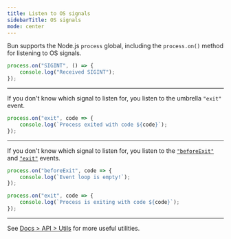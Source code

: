 ```yaml
---
title: Listen to OS signals
sidebarTitle: OS signals
mode: center
---
```


Bun supports the Node.js `process` global, including the `process.on()` method for listening to OS signals.

```ts
process.on("SIGINT", () => {
	console.log("Received SIGINT");
});
```

---

If you don't know which signal to listen for, you listen to the umbrella `"exit"` event.

```ts
process.on("exit", code => {
	console.log(`Process exited with code ${code}`);
});
```

---

If you don't know which signal to listen for, you listen to the [`"beforeExit"`](https://nodejs.org/api/process.html#event-beforeexit) and [`"exit"`](https://nodejs.org/api/process.html#event-exit) events.

```ts
process.on("beforeExit", code => {
	console.log(`Event loop is empty!`);
});

process.on("exit", code => {
	console.log(`Process is exiting with code ${code}`);
});
```

---

See [Docs > API > Utils](https://bun.com/docs/api/utils) for more useful utilities.
